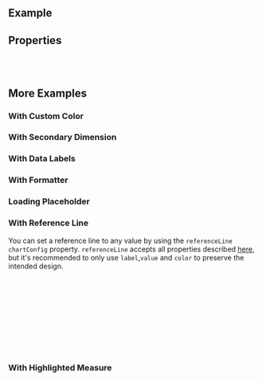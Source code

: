 
<Meta of={ComponentStories} />

<DocsHeader isChart />

## Example

<Canvas of={ComponentStories.Default} />

## Properties

<ControlsWithNote of={ComponentStories.Default} />

<br />
<br />

## More Examples

### With Custom Color

<Canvas of={ComponentStories.WithCustomColor} />

### With Secondary Dimension

<Canvas of={ComponentStories.WithSecondaryDimension} />

### With Data Labels

<Canvas of={ComponentStories.WithDataLabels} />

### With Formatter

<Canvas of={ComponentStories.WithFormatter} />

### Loading Placeholder

<Canvas of={ComponentStories.LoadingPlaceholder} />

### With Reference Line

You can set a reference line to any value by using the `referenceLine` `chartConfig` property. `referenceLine` accepts all properties described [here](https://recharts.org/en-US/api/ReferenceLine), but it's recommended to only use `label`,`value` and `color` to preserve the intended design.

```jsx
<BarChart
  {...props}
  chartConfig={{
    referenceLine: {
      color: 'red',
      label: 'MAX',
      value: 650
    }
  }}
/>
```

<Canvas of={ComponentStories.WithReferenceLine} />

### With Highlighted Measure

<Canvas of={ComponentStories.WithHighlightedMeasure} />

<TooltipStory of={ComponentStories.WithCustomTooltipConfig} />

<LegendStory of={ComponentStories.WithCustomLegendConfig} />

<br />
<br />

<Footer />

